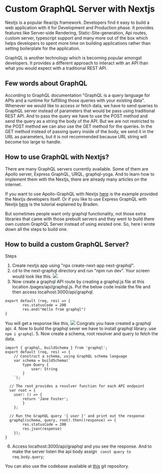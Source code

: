 # Custom GraphQL Server with Nextjs
Nextjs is a popular Reactjs framework. Developers find it easy to build a web application with it for Development and Production phase. It provides features like Server-side Rendering, Static-Site-generation, Api routes, custom server, typescript support and many more out of the box which helps developers to spent more time on building applications rather than setting boilerplate for the application. 

GraphQL is another technology which is becoming popular amongst developers. It provides a different approach to interact with an API than what you would expect with a traditional REST API.

## Few words about GraphQL
According to GraphQL documentation "GraphQL is a query language for APIs and a runtime for fulfilling those queries with your existing data". Whenever we would like to access or fetch data, we have to send queries to GraphQL server instead of parameters that would be pass using traditional REST API. And to pass the query we have to use the POST method and send the query as a string the body of the API. But we are not restricted to the POST method we can also use the GET method for the queries. In the GET method instead of passing query inside of the body, we send it in the URL as parameters, but it is not recommended because URL string will become too large to handle.

## How to use GraphQL with Nextjs?
There are many GraphQL servers currently available. Some of them are Apollo server, Express GraphQL, URQL, graphql-yoga. And to learn how to implement them with the Nextjs, there are already many articles on the internet.

If you want to use Apollo-GraphQL with Nextjs [here](https://github.com/vercel/next.js/tree/canary/examples/api-routes-apollo-server-and-client) is the example provided the Nextjs developers itself. Or if you like to use Express GraphQL with Nextjs [here](https://developer.okta.com/blog/2018/10/11/build-simple-web-app-with-express-react-graphql) is the tutorial explained by Braden.

But sometimes people want only graphql functionality, not those extra libraries that came with those prebuilt servers and they went to build there own custom GraphQL Server instead of using existed one. So, here I wrote down all the steps to build one.

## How to build a custom GraphQL Server?
Steps 
1. Create nextjs app using "npx create-next-app next-graphql".
2. cd to the next-graphql directory and run "npm run dev". Your screen would look like this. 
![](/uploads/nextjs-homepage.jpg)
3. Now create a graphql API route by creating a graphql.js file at this location /pages/api/graphql.js. Put the below code inside the file and then access localhost:3000/api/graphql.
```
export default (req, res) => {
		res.statusCode = 200
		res.end("Hello from graphql")
}
```
You will get a response like this, 
![](/uploads/graphql-api.jpg)
Congrats you have created a graphql api.
4. Now to build the graphql sever we have to install graphql library. use ```npm i graphql```.
5. Now create a schema, root resolver and query to fetch the data.
```
import { graphql, buildSchema } from 'graphql';
export default (req, res) => {
	// Construct a schema, using GraphQL schema language
  	var schema = buildSchema(`
		type Query {
      		user: String
    	}
	`);
 
  // The root provides a resolver function for each API endpoint  
  var root = {
  	user: () => {
		return 'Jane Foster';
		}
  	};
 
  // Run the GraphQL query '{ user }' and print out the response
  graphql(schema, query, root).then((response) => {
  		res.statusCode = 200
		res.json(response)
	});
}
```

6. Access localhost:3000/api/graphql and you see the response. And to make the server listen the api body assign ``` const query to req.body.query```;

You can also use the codebase available at [this](https://github.com/rustypen/next-graphql) git repository.
